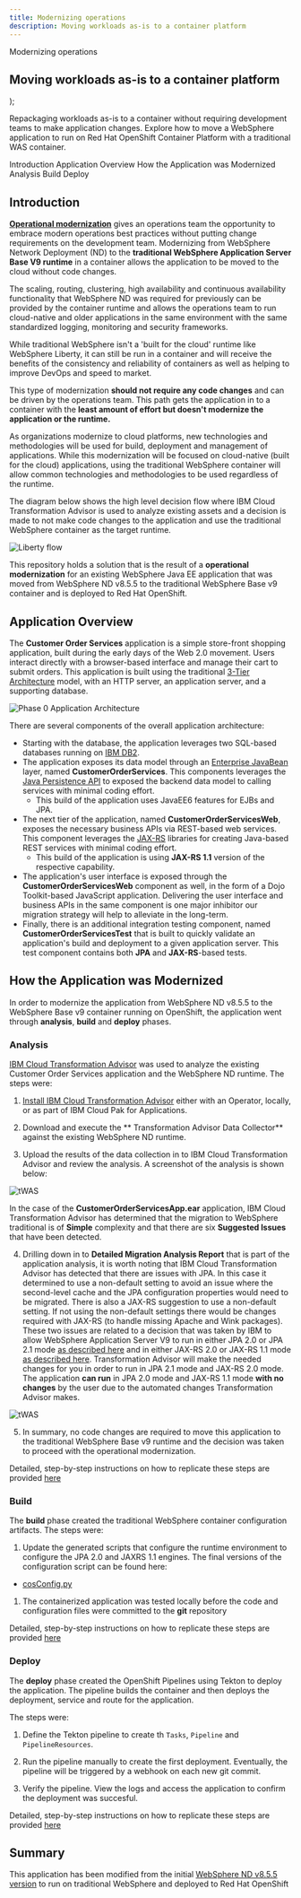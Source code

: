 ```yaml
---
title: Modernizing operations
description: Moving workloads as-is to a container platform
---
```


  <span>
Modernizing operations<br/> <h2>Moving workloads as-is to a container platform</h2>
  </span>
);

<PageDescription>

Repackaging workloads as-is to a container without requiring development teams to make application changes.
Explore how to move a WebSphere application to run on Red Hat OpenShift Container Platform with a traditional WAS container.

</PageDescription>

<AnchorLinks small>
  <AnchorLink>Introduction</AnchorLink>
  <AnchorLink>Application Overview </AnchorLink>
  <AnchorLink>How the Application was Modernized</AnchorLink>
  <AnchorLink>Analysis</AnchorLink>
  <AnchorLink>Build</AnchorLink>
  <AnchorLink>Deploy</AnchorLink>
</AnchorLinks>

## Introduction
**[Operational modernization](https://www.ibm.com/cloud/architecture/architectures/op-modernization-solution)** gives an operations team the opportunity to embrace modern operations best practices without putting change requirements on the development team.
Modernizing from WebSphere Network Deployment (ND) to the **traditional WebSphere Application Server Base V9 runtime** in a container allows the application to be moved to the cloud without code changes.

The scaling, routing, clustering, high availability and continuous availability functionality that WebSphere ND was required for previously can be provided by the container runtime and allows the operations team to run cloud-native and older applications in the same environment with the same standardized logging, monitoring and security frameworks.

While traditional WebSphere isn't a 'built for the cloud' runtime like WebSphere Liberty, it can still be run in a container and will receive the benefits of the consistency and reliability of containers as well as helping to improve DevOps and speed to market.

This type of modernization **should not require any code changes** and can be driven by the operations team. This path gets the application in to a container with the **least amount of effort but doesn't modernize the application or the runtime.**

As organizations modernize to cloud platforms, new technologies and methodologies will be used for build, deployment and management of applications. While this modernization will be focused on cloud-native (built for the cloud) applications, using the traditional WebSphere container will allow common technologies and methodologies to be used regardless of the runtime.

The diagram below shows the high level decision flow where IBM Cloud Transformation Advisor is used to analyze existing assets and a decision is made to not make code changes to the application and use the traditional WebSphere container as the target runtime.

![Liberty flow](images/tWASflow.jpg)

This repository holds a solution that is the result of a **operational modernization** for an existing WebSphere Java EE application that was moved from WebSphere ND v8.5.5 to the traditional WebSphere Base v9 container and is deployed to Red Hat OpenShift.

## Application Overview
The **Customer Order Services** application is a simple store-front shopping application, built during the early days of the Web 2.0 movement. Users interact directly with a browser-based interface and manage their cart to submit orders.  This application is built using the traditional [3-Tier Architecture](http://www.tonymarston.net/php-mysql/3-tier-architecture.html) model, with an HTTP server, an application server, and a supporting database.

![Phase 0 Application Architecture](https://github.com/ibm-cloud-architecture/refarch-jee/raw/master/static/imgs/apparch-pc-phase0-customerorderservices.png)

There are several components of the overall application architecture:
- Starting with the database, the application leverages two SQL-based databases running on [IBM DB2](https://www.ibm.com/analytics/us/en/technology/db2/).
- The application exposes its data model through an [Enterprise JavaBean](https://en.wikipedia.org/wiki/Enterprise_JavaBeans) layer, named **CustomerOrderServices**.  This components leverages the [Java Persistence API](https://en.wikibooks.org/wiki/Java_Persistence/What_is_JPA%3F) to exposed the backend data model to calling services with minimal coding effort.
  - This build of the application uses JavaEE6 features for EJBs and JPA.
- The next tier of the application, named **CustomerOrderServicesWeb**, exposes the necessary business APIs via REST-based web services.  This component leverages the [JAX-RS](https://en.wikipedia.org/wiki/Java_API_for_RESTful_Web_Services) libraries for creating Java-based REST services with minimal coding effort.
  - This build of the application is using **JAX-RS 1.1** version of the respective capability.
- The application's user interface is exposed through the **CustomerOrderServicesWeb** component as well, in the form of a Dojo Toolkit-based JavaScript application.  Delivering the user interface and business APIs in the same component is one major inhibitor our migration strategy will help to alleviate in the long-term.
- Finally, there is an additional integration testing component, named **CustomerOrderServicesTest** that is built to quickly validate an application's build and deployment to a given application server.  This test component contains both **JPA** and **JAX-RS**-based tests.

## How the Application was Modernized
In order to modernize the application from WebSphere ND v8.5.5 to the WebSphere Base v9 container running on OpenShift, the application went through **analysis**, **build** and **deploy** phases.

### Analysis
[IBM Cloud Transformation Advisor](https://www.ibm.com/cloud/garage/practices/learn/ibm-transformation-advisor) was used to analyze the existing Customer Order Services application and the WebSphere ND runtime. The steps were:

1. [Install IBM Cloud Transformation Advisor](https://www.ibm.com/garage/method/practices/learn/ibm-transformation-advisor) either with an Operator, locally, or as part of IBM Cloud Pak for Applications.

2. Download and execute the ** Transformation Advisor Data Collector** against the existing WebSphere ND runtime.

3. Upload the results of the data collection in to IBM Cloud Transformation Advisor and review the analysis. A screenshot of the analysis is shown below:

  ![tWAS](images/tWAS-analyze/analysis2.png)

  In the case of the **CustomerOrderServicesApp.ear** application, IBM Cloud Transformation Advisor has determined that the migration to WebSphere traditional is of **Simple** complexity and that there are six **Suggested Issues** that have been detected.

4. Drilling down in to **Detailed Migration Analysis Report** that is part of the application analysis, it is worth noting that IBM Cloud Transformation Advisor has detected that there are issues with JPA. In this case it determined to use a non-default setting to avoid an issue where the second-level cache and the JPA configuration properties would need to be migrated. There is also a JAX-RS suggestion to use a non-default setting.  If not using the non-default settings there would be changes required with JAX-RS (to handle missing Apache and Wink packages). These two issues are related to a decision that was taken by IBM to allow WebSphere Application Server V9 to run in either JPA 2.0 or JPA 2.1 mode [as described here](https://www.ibm.com/support/knowledgecenter/SSEQTP_9.0.0/com.ibm.websphere.base.doc/ae/cejb_jpa21_behavior.html) and in either JAX-RS 2.0 or JAX-RS 1.1 mode [as described here](https://www.ibm.com/support/knowledgecenter/en/SS7K4U_9.0.0/com.ibm.websphere.zseries.doc/ae/rwbs_jaxrs_coexist.html). Transformation Advisor will make the needed changes for you in order to run in JPA 2.1 mode and JAX-RS 2.0 mode. The application **can run** in JPA 2.0 mode and JAX-RS 1.1 mode **with no changes** by the user due to the automated changes Transformation Advisor makes.

  ![tWAS](images/tWAS-analyze/issues1.png)

5. In summary, no code changes are required to move this application to the traditional WebSphere Base v9 runtime and the decision was taken to proceed with the operational modernization.

Detailed, step-by-step instructions on how to replicate these steps are provided [here](tWAS-analyze)

### Build
The **build** phase created the traditional WebSphere container configuration artifacts. The steps were:

1. Update the generated scripts that configure the runtime environment to configure the JPA 2.0 and JAXRS 1.1 engines. The final versions of the configuration script can be found here:

- [cosConfig.py](https://github.com/ibm-cloud-architecture/cloudpak-for-applications/blob/was90/src/config/server_config.py)

1. The containerized application was tested locally before the code and configuration files were committed to the **git** repository

Detailed, step-by-step instructions on how to replicate these steps are provided [here](tWAS-build)

### Deploy
The **deploy** phase created the OpenShift Pipelines using Tekton to deploy the application.  The pipeline builds the container and then deploys the deployment, service and route for the application.

The steps were:

1. Define the Tekton pipeline to create th `Tasks`, `Pipeline` and `PipelineResources`.

1. Run the pipeline manually to create the first deployment.  Eventually, the pipeline will be triggered by a webhook on each new git commit.

1. Verify the pipeline. View the logs and access the application to confirm the deployment was succesful.

Detailed, step-by-step instructions on how to replicate these steps are provided [here](tWAS-deploy.md)

## Summary
This application has been modified from the initial [WebSphere ND v8.5.5 version](https://github.com/ibm-cloud-architecture/cloudpak-for-applications/tree/was855) to run on traditional WebSphere and deployed to Red Hat OpenShift

